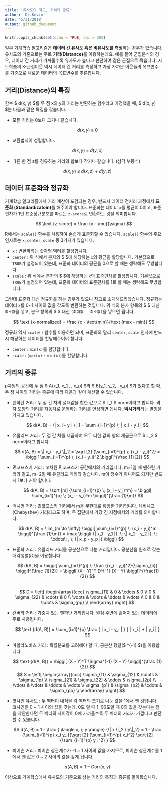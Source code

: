 ```yaml
---
title: '유사도의 척도, 거리의 종류'
author: 'Dr.Kevin'
date: '5/31/2018'
output: github_document
---
```


```r
knitr::opts_chunk$set(echo = TRUE, dpi = 300)
```

일부 기계학습 알고리즘은 **데이터 간 유사도 혹은 비유사도를 측정**하는 경우가 있습니다. 유사도의 기준으로는 주로 **거리(Distance)**를 이용하는데요. 예를 들어 군집분석의 경우, 데이터 간 거리가 가까울수록 유사도가 높다고 판단하여 같은 군집으로 묶습니다. 지도학습의 K-근접이웃 역시 데이터 간 거리를 측정하고 가장 가까운 이웃들의 목표변수를 기준으로 새로운 데이터의 목표변수를 추론합니다. 

## 거리(Distance)의 특징 

함수 $ d(x, y) $를 두 점 x와 y의 거리는 반환하는 함수라고 가정했을 때, $ d(x, y) $는 다음과 같은 특징을 갖습니다.  

  - 모든 거리는 0보다 크거나 같습니다.  
  
    $$ d(x, y) \; \geq \; 0 $$
    
  - 교환법칙이 성립합니다.  
  
    $$ d(x, y) \; = \; d(y, x) $$
  
  - 다른 한 점 z를 경유하는 거리의 합보다 작거나 같습니다. (삼각 부등식)  
  
    $$ d(x, y) \; \leq \; d(x, z) \; + \; d(y, z) $$

## 데이터 표준화와 정규화 

기계학습 알고리즘에서 거리 계산이 포함되는 경우, 반드시 데이터 전처리 과정에서 **표준화 (Standardizatoin)**를 해주어야 합니다. 표준화는 데이터 `x`를 평균이 0이고, 표준편차가 1인 표준정규분포를 따르는 `z-score`로 변환하는 것을 의미합니다. 

  $$ \text {z-score} = \frac {x - \mu}{\sigma} $$

R에서는 `scale()` 함수를 사용하여 손쉽게 표준화할 수 있습니다. `scale()` 함수의 주요 인자로는 `x`, `center`, `scale` 등 3가지가 있습니다.  

  - `x` : 변환하려는 숫자형 벡터를 할당합니다.  
  - `center` : 위 식에서 분자의 $ \mu $에 해당하는 `x`의 평균을 할당합니다. 기본값으로 `TRUE`가 설정되어 있는데, 표준화 데이터의 평균을 0으로 할 때는 생략해도 무방합니다.  
  - `scale` : 위 식에서 분자의 $ \sigma $에 해당하는 `x`의 표준편차를 할당합니다. 기본값으로 `TRUE`가 설정되어 있는데, 표준화 데이터의 표준편차를 1로 할 때는 생략해도 무방합니다.  

그런데 표준화 대신 정규화를 하는 경우가 있으니 참고로 소개해드리겠습니다. 정규화는 데이터 `x`를 0~1 사이의 값을 갖도록 변환하는 것입니다. 위 식의 분자 항목의 $ \mu $ 대신 `최소값`을 넣고, 분모 항목의 $ \sigma $ 대신 `(최대값 - 최소값)`을 넣으면 됩니다. 

  $$ \text {x-normalized} = \frac {x - \text{min}}{\text {max - min}} $$

정규화 역시 `scale()` 함수를 이용하면 되며, 표준화와 달리 `center`, `scale` 인자에 반드시 해당하는 데이터를 할당해주어야 합니다.  

  - `center` : `min(x)`를 할당합니다.  
  - `scale` : (`max(x)` - `min(x)`)를 할당합니다.  

## 거리의 종류 

p차원의 공간에 두 점 $ A(x_1, x_2, \cdots , x_p) $와 $ B(y_1, y_2, \cdots , y_p) $가 있다고 할 때, 두 점 사이의 거리는 종류에 따라 다음과 같이 계산할 수 있습니다.  

  - 맨하탄 거리 : 두 점 간 차의 절대값을 합한 값으로 $ L_1 $ norm이라고 합니다. 격자 모양의 거리를 자동차로 운행하는 거리를 연상하면 됩니다. **택시거리**라는 별칭을 가지고 있습니다.  
  
    $$ d(A, B) = \| x_i - y_i \|_1 = \sum_{i=1}^{p} \; | x_i - y_i | $$  
  
  - 유클리드 거리 : 두 점 간 차를 제곱하여 모두 더한 값의 양의 제곱근으로 $ L_2 $ norm이라고 합니다.
  
    $$ d(A, B) = \| x_i - y_i \|_2 = \sqrt [2] {\sum_{i=1}^{p} \; (x_i - y_i)^2} = \biggl[ \sum_{i=1}^{p} \; (x_i - y_i)^2 \biggl]^{\frac {1}{2}} $$  
  
  - 민코프스키 거리 : m차원 민코프스키 공간에서의 거리입니다. m=1일 때 맨하탄 거리와 같고, m=2일 때 유클리드 거리와 같습니다. m이 정수가 아니어도 되지만 반드시 1보다 커야 합니다.  
  
    $$ d(A, B) = \sqrt [m] {\sum_{i=1}^{p} \; (x_i - y_i)^m} = \biggl[ \sum_{i=1}^{p} \; (x_i - y_i)^m \biggl]^{\frac {1}{m}} $$  
  
  - 맥시멈 거리 : 민코프스키 거리에서 m을 무한대로 확장한 거리입니다. 체비셰프(Chebyshev) 거리라고도 하며, 두 집단에서 가장 긴 지점에서의 거리를 의미합니다.  
  
    $$ d(A, B) = \lim_{m \to \infty} \biggl[ \sum_{i=1}^{p} \; (x_i - y_i)^m \biggl]^{\frac {1}{m}} = \max \biggl( {| x_1 - y_1 |}, \; {| x_2 - y_2 |}, \; \cdots\; , \; {| x_p - y_p |} \biggl) $$
  
  - 표준화 거리 : 유클리드 거리를 공분산으로 나눈 거리입니다. 공분산을 원소로 갖는 대각행렬($D$)을 이용합니다.  
  
    $$ d(A, B) = \biggl[ \sum_{i=1}^{p} \; \frac {(x_i - y_i)^2}{\sigma_{ii}} \biggl]^{\frac {1}{2}} = \biggl[ (X - Y)^T D^{-1} (X - Y) \biggl]^{\frac{1}{2}} $$  
    $$ D = \left[ \begin{array}{ccc} \sigma_{11} & 0 & \cdots & 0 \\ 0 & \sigma_{22} & \cdots & 0 \\ \vdots & \vdots & \ddots & \vdots \\ 0 & 0 & \cdots & \sigma_{pp} \\ \end{array} \right] $$
  
  - 캔버라 거리 : 가중치 있는 맨하탄 거리입니다. 원점 주변에 흩어져 있는 데이터에 주로 사용됩니다.  

    $$ \text {d(A, B)} = \sum_{i=1}^{p} \frac { | x_i - y_i | } { | x_i |  +  | y_i | } $$

  - 마할라노비스 거리 : 확률분포를 고려해야 할 때, 공분산 행렬($ \Sigma^{-1} $)을 이용합니다.

    $$ \text {d(A, B)} = \biggl[ (X - Y)^T \Sigma^{-1} (X - Y) \biggl]^{\frac {1}{2}} $$
    $$ S = \left[ \begin{array}{ccc} \sigma_{11} & \sigma_{12} & \cdots & \sigma_{1p} \\ \sigma_{21} & \sigma_{22} & \cdots & \sigma_{2p} \\ \vdots & \vdots & \ddots & \vdots \\ \sigma_{p1} & \sigma_{p2} & \cdots & \sigma_{pp} \\ \end{array} \right] $$

  - 코사인 유사도 : 두 벡터이 내적을 각 벡터의 크기로 나눈 값을 1에서 뺀 것입니다. 코사인은 0 ~ 1 사이의 값을 갖는데, 0도 일 때 1, 90도일 때 0의 값을 갖는다는 점을 착안한다면 두 벡터의 사이각이 0에 가까울수록 두 벡터의 거리가 가깝다고 판단할 수 있습니다.  
  
    $$ d(A, B) = 1 - \frac { \langle x, \; y \rangle} {\| x \|_2 \|y\|_2} = 1 - \frac {\sum_{i=1}^{p} x_i y_i}{\sqrt [2] {\sum_{i=1}^{p} x_i^2} \sqrt [2] {\sum_{i=1}^{p} y_i^2} } $$

  - 피어슨 거리 : 피어슨 상관계수가 -1 ~ 1 사이의 값을 가지므로, 피어슨 상관계수를 1에서 뺀 값은 0 ~ 2 사이의 값을 갖게 됩니다.  
  
    $$ d(A, B) = 1 - \text {Corr}(x, y) $$  

이상으로 기계학습에서 유사도의 기준으로 삼는 거리의 특징과 종류를 알아봤습니다. 
